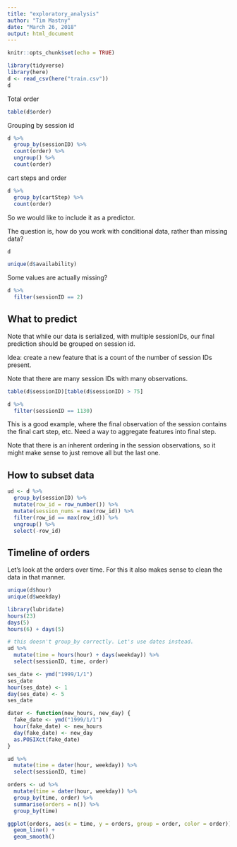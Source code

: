```yaml
---
title: "exploratory_analysis"
author: "Tim Mastny"
date: "March 26, 2018"
output: html_document
---
```


```r
knitr::opts_chunk$set(echo = TRUE)
```

```r
library(tidyverse)
library(here)
d <- read_csv(here("train.csv"))
d
```

Total order

```r
table(d$order)
```


Grouping by session id

```r
d %>%
  group_by(sessionID) %>%
  count(order) %>% 
  ungroup() %>%
  count(order)
```

cart steps and order

```r
d %>%
  group_by(cartStep) %>%
  count(order)
```

So we would like to include it as a predictor.

The question is, how do you work with conditional data, rather than missing data?

```r
d
```

```r
unique(d$availability)
```


Some values are actually missing?

```r
d %>%
  filter(sessionID == 2)
```



## What to predict

Note that while our data is serialized, with multiple sessionIDs, our final prediction should be grouped on session id.

Idea: create a new feature that is a count of the number of session IDs present.

Note that there are many session IDs with many observations.

```r
table(d$sessionID)[table(d$sessionID) > 75]
```

```r
d %>%
  filter(sessionID == 1130)
```

This is a good example, where the final observation of the session contains the final cart step, etc. Need a way to aggregate features into final step. 

Note that there is an inherent ordering in the session observations, so it might make sense to just remove all but the last one. 

## How to subset data

```r
ud <- d %>%
  group_by(sessionID) %>%
  mutate(row_id = row_number()) %>%
  mutate(session_nums = max(row_id)) %>%
  filter(row_id == max(row_id)) %>%
  ungroup() %>%
  select(-row_id)
```



## Timeline of orders

Let's look at the orders over time. For this it also makes sense to clean the data in that manner.

```r
unique(d$hour)
unique(d$weekday)
```

```r
library(lubridate)
hours(23)
days(5)
hours(6) + days(5)
```

```r
# this doesn't group_by correctly. Let's use dates instead. 
ud %>%
  mutate(time = hours(hour) + days(weekday)) %>%
  select(sessionID, time, order)
```

```r
ses_date <- ymd("1999/1/1")
ses_date
hour(ses_date) <- 1
day(ses_date) <- 5
ses_date
```

```r
dater <- function(new_hours, new_day) {
  fake_date <- ymd("1999/1/1")
  hour(fake_date) <- new_hours
  day(fake_date) <- new_day
  as.POSIXct(fake_date)
}

ud %>%
  mutate(time = dater(hour, weekday)) %>%
  select(sessionID, time)
```
```r
orders <- ud %>%
  mutate(time = dater(hour, weekday)) %>% 
  group_by(time, order) %>%
  summarise(orders = n()) %>%
  group_by(time)
```

```r
ggplot(orders, aes(x = time, y = orders, group = order, color = order)) +
  geom_line() +
  geom_smooth()
```












